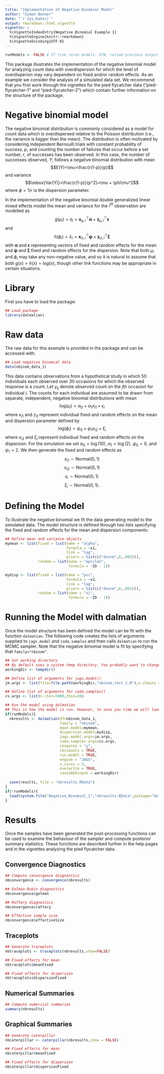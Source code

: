 ```yaml
---
title: "Implementation of Negative Binomial Model"
author: "Simon Bonner"
date: "`r Sys.Date()`"
output: rmarkdown::html_vignette
vignette: >
  %\VignetteIndexEntry{Negative Binomial Example 1}
  %\VignetteEngine{knitr::rmarkdown}
  %\VignetteEncoding{UTF-8}
---
```


```r
runModels <- FALSE # If true rerun models. OTW, reload previous output.
```

This package illustrates the implementation of the negative binomial model for analyzing count data with overdispersion for which the level of overdisperion may vary dependent on fixed and/or random effects. As an example we consider the analysis of a simulated data set. We recommend that you first work through the vignettes for the pied flycatcher data ("pied-flycatcher-1" and "pied-flycatcher-2") which contain further information on the structure of the package.

# Negative binomial model

The negative binomial distribution is commonly considered as a model for count data which is overdispersed relative to the Poisson distribution (i.e., the variance is bigger than the mean). The distribution is often motivated by considering independent Bernoulli trials with constant probability of success, $p$, and counting the number of failures that occur before a set number, $r$, of successes has been observed. In this case, the number of successes observed, $Y$, follows a negative binomial distribution with mean 
$$E(Y)=\mu=\frac{r(1-p)}{p}$$ 
and variance 
$$\mbox{Var(Y)}=\frac{r(1-p)}{p^2}=\mu + \phi\mu^2$$
where $\phi=1/r$ is the dispersion parameter. 

In the implementation of the negative binomial double generalized linear mixed effects model the mean and variance for the $i^{th}$ observation are modelled as
$$
g(\mu_i)=\eta_i=\mathbf x_{\mu,i}^\top \mathbf \alpha + \mathbf z_{\mu,i}^\top \mathbf \epsilon
$$
and 
$$
h(\phi_i)=\lambda_i= \mathbf x_{\sigma,i}^\top \mathbf \psi + \mathbf z_{\sigma,i}^\top \mathbf \xi
$$
with $\mathbf \alpha$ and $\mathbf \epsilon$ representing vectors of fixed and random effects for the mean and $\mathbf \psi$ and $\mathbf \xi$ fixed and random effects for the dispersion. Note that both $\mu_i$ and $\phi_i$ may take any non-negative value, and so it is natural to assume that both $g(x)=h(x)=log(x)$, though other link functions may be appropriate in certain situations. 

# Library

First you have to load the package:
```r
## Load package
library(dalmatian)
```

# Raw data

The raw data for this example is provided in the package and can be accessed with:
```r
## Load negative binomial data
data(nbinom_data_1)
```
This data contains observations from a hypothetical study in which 50 individuals each observed over 30 occasions for which the observed response is a count. Let $y_{ij}$ denote observed count on the $j$th occasion for individual $i$. The counts for each individual are assumed to be drawn from separate, independent, negative binomial distributions with mean
$$\mbox{log}(\mu_{i})=\alpha_0 + \alpha_1 x_{i1} + \epsilon_{i}$$
where $x_{i1}$ and $z_{i1}$ represent individual fixed and random effects on the mean and dispersion parameter defined by
$$\mbox{log}(\phi_{i})=\psi_0 + \psi_1 x_{i2} + \xi_{i}$$
where $x_{i2}$ and $\xi_{i}$ represent individual fixed and random effects on the dispersion. For the simulation we set $\alpha_0=\log(10)$, $\alpha_1=\log(2)$, $\psi_0=0$, and $\psi_1=2$. We then generate the fixed and random effects as
$$x_{i1} \sim \mbox{Normal}(0,1)$$
$$x_{i2} \sim \mbox{Normal}(0,1)$$
$$\epsilon_{i} \sim \mbox{Normal}(0,1)$$
$$\xi_{i} \sim \mbox{Normal}(0,1).$$

# Defining the Model

To illustrate the negative binomial we fit the data generating model to the simulated data. The model structure is defined through two lists specifying the fixed and random effects for the mean and dispersion components:

```r
## Define mean and variance objects
mymean <- list(fixed = list(name = "alpha",
                            formula = ~x1,
                            link = "log",
                            priors = list(c("dnorm",0,.001))),
               random = list(name = "epsilon",
                             formula = ~ID - 1))

mydisp <- list(fixed = list(name = "psi",
                            formula = ~x2,
                            link = "log",
                            priors = list(c("dnorm",0,.001))),
               random = list(name = "xi",
                             formula = ~ID - 1))

```

# Running the Model with dalmatian

Once the model structure has been defined the model can be fit with the function `dalmatian`. The following code creates the lists of arguments supplied to `jags.model` and `coda.samples` and then calls `dalmatian` to run the MCMC sampler. Note that the negative binomial model is fit by specifying that `family="nbinom"`.

```r

## Set working directory
## By default uses a system temp directory. You probably want to change this.
workingDir <- tempdir()

## Define list of arguments for jags.model()
jm.args <- list(file=file.path(workingDir,"nbinom_test_1.R"),n.chains = 3, n.adapt = 1000)

## Define list of arguments for coda.samples()
cs.args <- list(n.iter=5000,thin=20)

## Run the model using dalmatian
## This is how the model is run. However, to save you time we will load output from a previous run instead.
if(runModels){
  nbresults <- dalmatian(df=nbinom_data_1,
                         family = "nbinom",
                         mean.model=mymean,
                         dispersion.model=mydisp,
                         jags.model.args=jm.args,
                         coda.samples.args=cs.args,
                         response = "y",
                         residuals = TRUE,
                         run.model = TRUE,
                         engine = "JAGS",
                         n.cores = 3,
                         overwrite = TRUE,
                         saveJAGSinput = workingDir)
					 
  save(results, file = "nbresults.RData")
}
if(!runModels){
  load(system.file("Negative_Binomial_1","nbresults.RData",package="dalmatian"))
}
```


# Results

Once the samples have been generated the post-processing functions can be used to examine the behaviour of the sampler and compute posterior summary statistics. These functions are described further in the help pages and in the vignettes analyzing the pied flycatcher data.

## Convergence Diagnostics
```r
## Compute convergence diagnostics
nbconvergence <- convergence(nbresults)

## Gelman-Rubin diagnostics
nbconvergence$gelman

## Raftery diagnostics
nbconvergence$raftery

## Effective sample size
nbconvergence$effectiveSize
```

## Traceplots
```r
## Generate traceplots
nbtraceplots <- traceplots(nbresults,show=FALSE)

## Fixed effects for mean
nbtraceplots$meanFixed

## Fixed effects for dispersion
nbtraceplots$dispersionFixed
```

## Numerical Summaries
```r
## Compute numerical summaries
summary(nbresults)
```

## Graphical Summaries
```r
## Generate caterpillar
nbcaterpillar <- caterpillar(nbresults,show = FALSE)

## Fixed effects for mean
nbcaterpillar$meanFixed

## Fixed effects for dispersion
nbcaterpillar$dispersionFixed
```
